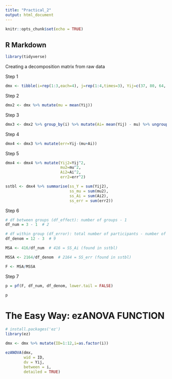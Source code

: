 ```yaml
---
title: "Practical_2"
output: html_document
---
```


```r
knitr::opts_chunk$set(echo = TRUE)
```

## R Markdown

```r
library(tidyverse)
```

Creating a decomposition matrix from raw data

Step 1
```r
dmx <- tibble(i=rep(1:3,each=4), j=rep(1:4,times=3), Yij=c(37, 80, 64, 51, 33, 47, 55, 41, 59, 23, 50, 60))
```

Step 2
```r
dmx2 <- dmx %>% mutate(mu = mean(Yij))
```

Step 3
```r
dmx3 <- dmx2 %>% group_by(i) %>% mutate(Ai= mean(Yij) - mu) %>% ungroup()
```

Step 4
```r
dmx4 <- dmx3 %>% mutate(err=Yij-(mu+Ai))
```

Step 5 
```r
dmx4 <- dmx4 %>% mutate(Yij2=Yij^2, 
                        mu2=mu^2, 
                        Ai2=Ai^2, 
                        err2=err^2) 

sstbl <- dmx4 %>% summarise(ss_Y = sum(Yij2), 
                            ss_mu = sum(mu2), 
                            ss_Ai = sum(Ai2), 
                            ss_err = sum(err2))
```

Step 6
```r
# df between groups (df_effect): number of groups - 1
df_num = 3 - 1  # 2

# df within group (df_error): total number of participants - number of groups
df_denom = 12 - 3  # 9
```

```r
MSA <- 416/df_num  # 416 = SS_Ai (found in sstbl)

MSSA <- 2164/df_denom  # 2164 = SS_err (found in sstbl)
```

```r
F <- MSA/MSSA
```


Step 7
```r
p = pf(F, df_num, df_denom, lower.tail = FALSE)

p
```


# The Easy Way: ezANOVA FUNCTION
```r
# install.packages('ez')
library(ez)
```

```r
dmx <- dmx %>% mutate(ID=1:12,i=as.factor(i)) 
```

```r
ezANOVA(dmx,
        wid = ID,
        dv = Yij,
        between = i,
        detailed = TRUE)
```




